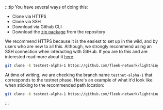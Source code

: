 :::tip
You have several ways of doing this:
- Clone via HTTPS
- Clone via SSH
- Download via Github CLI
- Download the [zip package](https://github.com/fleek-network/lightning/archive/refs/heads/main.zip) from the repository

We recommend HTTPS because it is the easiest to set up in the wild, and by users who are new to all this.
Although, we strongly recommend using an SSH connection when interacting with GitHub. If you are to this and are interested read more about it [here](https://docs.github.com/en/authentication/connecting-to-github-with-ssh).

```sh
git clone -b testnet-alpha-1 https://github.com/fleek-network/lightning.git <DIRECTORY-NAME>
```

At time of writing, we are checking the branch name `testnet-alpha-1` that corresponds to the testnet phase.
Here's an example of what it'd look like when sticking to the recommended path location:

```sh
git clone -b testnet-alpha-1 https://github.com/fleek-network/lightning.git ~/fleek-network/lightning
```
:::
